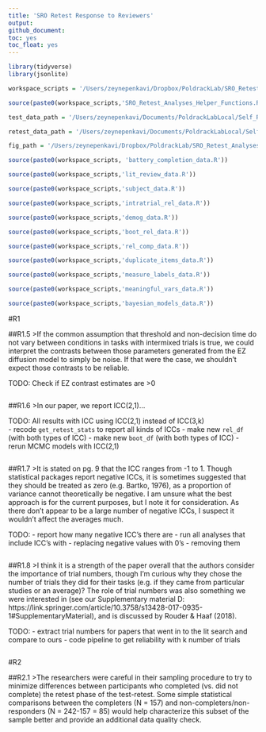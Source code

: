 ```yaml
---
title: 'SRO Retest Response to Reviewers'
output:
github_document:
toc: yes
toc_float: yes
---
```


```r
library(tidyverse)
library(jsonlite)

workspace_scripts = '/Users/zeynepenkavi/Dropbox/PoldrackLab/SRO_Retest_Analyses/code/workspace_scripts/'

source(paste0(workspace_scripts,'SRO_Retest_Analyses_Helper_Functions.R'))

test_data_path = '/Users/zeynepenkavi/Documents/PoldrackLabLocal/Self_Regulation_Ontology/Data/Complete_03-29-2018/'

retest_data_path = '/Users/zeynepenkavi/Documents/PoldrackLabLocal/Self_Regulation_Ontology/Data/Retest_03-29-2018/'

fig_path = '/Users/zeynepenkavi/Dropbox/PoldrackLab/SRO_Retest_Analyses/output/figures/'

source(paste0(workspace_scripts, 'battery_completion_data.R'))

source(paste0(workspace_scripts,'lit_review_data.R'))

source(paste0(workspace_scripts,'subject_data.R'))

source(paste0(workspace_scripts,'intratrial_rel_data.R'))

source(paste0(workspace_scripts,'demog_data.R'))

source(paste0(workspace_scripts,'boot_rel_data.R'))

source(paste0(workspace_scripts,'rel_comp_data.R'))

source(paste0(workspace_scripts,'duplicate_items_data.R'))

source(paste0(workspace_scripts,'measure_labels_data.R'))

source(paste0(workspace_scripts,'meaningful_vars_data.R'))

source(paste0(workspace_scripts,'bayesian_models_data.R'))
```

#R1

##R1.5
>If the common assumption that threshold and non-decision time do not vary between conditions in tasks with intermixed trials is true, we could interpret the contrasts between those parameters generated from the EZ diffusion model to simply be noise. If that were the case, we shouldn't expect those contrasts to be reliable. 

TODO: Check if EZ contrast estimates are >0

```r

```

##R1.6
>In our paper, we report ICC(2,1)...

TODO: All results with ICC using ICC(2,1) instead of ICC(3,k)  
- recode `get_retest_stats` to report all kinds of ICCs
- make new `rel_df` (with both types of ICC)
- make new `boot_df` (with both types of ICC)
- rerun MCMC models with ICC(2,1)

```r

```

##R1.7
>It is stated on pg. 9 that the ICC ranges from -1 to 1. Though statistical packages report negative ICCs, it is sometimes suggested that they should be treated as zero (e.g. Bartko, 1976), as a proportion of variance cannot theoretically be negative. I am unsure what the best approach is for the current purposes, but I note it for consideration. As there don't appear to be a large number of negative ICCs, I suspect it wouldn't affect the averages much. 

TODO:
- report how many negative ICC's there are
- run all analyses that include ICC's with 
  - replacing negative values with 0's 
  - removing them

```r

```

##R1.8
>I think it is a strength of the paper overall that the authors consider the importance of trial numbers, though I'm curious why they chose the number of trials they did for their tasks (e.g. if they came from particular studies or an average)? The role of trial numbers was also something we were interested in (see our Supplementary material D: https://link.springer.com/article/10.3758/s13428-017-0935-1#SupplementaryMaterial), and is discussed by Rouder & Haaf (2018). 

TODO:
- extract trial numbers for papers that went in to the lit search and compare to ours
- code pipeline to get reliability with k number of trials

```r

```

#R2

##R2.1
>The researchers were careful in their sampling procedure to try to minimize differences between participants who completed (vs. did not complete) the retest phase of the test-retest. Some simple statistical comparisons between the completers (N = 157) and non-completers/non-responders (N = 242-157 = 85) would help characterize this subset of the sample better and provide an additional data quality check. 